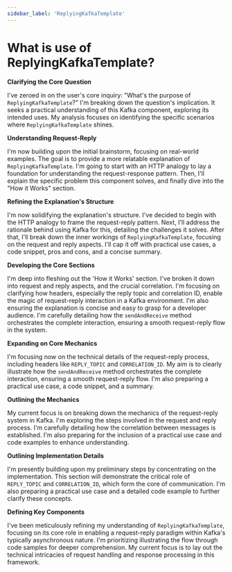 ```yaml
---
sidebar_label: 'ReplyingKafkaTemplate'
---
```


# What is use of ReplyingKafkaTemplate?

**Clarifying the Core Question**

I've zeroed in on the user's core inquiry: "What's the purpose of `ReplyingKafkaTemplate`?" I'm breaking down the question's implication. It seeks a practical understanding of this Kafka component, exploring its intended uses. My analysis focuses on identifying the specific scenarios where `ReplyingKafkaTemplate` shines.


**Understanding Request-Reply**

I'm now building upon the initial brainstorm, focusing on real-world examples. The goal is to provide a more relatable explanation of `ReplyingKafkaTemplate`. I'm going to start with an HTTP analogy to lay a foundation for understanding the request-response pattern. Then, I'll explain the specific problem this component solves, and finally dive into the "How it Works" section.


**Refining the Explanation's Structure**

I'm now solidifying the explanation's structure. I've decided to begin with the HTTP analogy to frame the request-reply pattern. Next, I'll address the rationale behind using Kafka for this, detailing the challenges it solves. After that, I'll break down the inner workings of `ReplyingKafkaTemplate`, focusing on the request and reply aspects. I'll cap it off with practical use cases, a code snippet, pros and cons, and a concise summary.


**Developing the Core Sections**

I'm deep into fleshing out the 'How it Works' section. I've broken it down into request and reply aspects, and the crucial correlation. I'm focusing on clarifying how headers, especially the reply topic and correlation ID, enable the magic of request-reply interaction in a Kafka environment. I'm also ensuring the explanation is concise and easy to grasp for a developer audience. I'm carefully detailing how the `sendAndReceive` method orchestrates the complete interaction, ensuring a smooth request-reply flow in the system.


**Expanding on Core Mechanics**

I'm focusing now on the technical details of the request-reply process, including headers like `REPLY_TOPIC` and `CORRELATION_ID`. My aim is to clearly illustrate how the `sendAndReceive` method orchestrates the complete interaction, ensuring a smooth request-reply flow. I'm also preparing a practical use case, a code snippet, and a summary.


**Outlining the Mechanics**

My current focus is on breaking down the mechanics of the request-reply system in Kafka. I'm exploring the steps involved in the request and reply process. I'm carefully detailing how the correlation between messages is established. I'm also preparing for the inclusion of a practical use case and code examples to enhance understanding.


**Outlining Implementation Details**

I'm presently building upon my preliminary steps by concentrating on the implementation. This section will demonstrate the critical role of  `REPLY_TOPIC` and `CORRELATION_ID`, which form the core of communication. I'm also preparing a practical use case and a detailed code example to further clarify these concepts.


**Defining Key Components**

I've been meticulously refining my understanding of `ReplyingKafkaTemplate`, focusing on its core role in enabling a request-reply paradigm within Kafka's typically asynchronous nature. I'm prioritizing illustrating the flow through code samples for deeper comprehension. My current focus is to lay out the technical intricacies of request handling and response processing in this framework.


